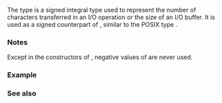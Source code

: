 {{cpp/title|streamsize}}
{{cpp/io/navbar}}
{{ddcl|header=ios|
typedef /*implementation-defined*/ streamsize;
}}

The type {{tt|std::streamsize}} is a signed integral type used to represent the number of characters transferred in an I/O operation or the size of an I/O buffer. It is used as a signed counterpart of {{lc|std::size_t}}, similar to the POSIX type {{tt|ssize_t}}.

===Notes===
Except in the constructors of {{lc|std::strstreambuf}}, negative values of {{tt|std::streamsize}} are never used.

===Example===
{{example
|code=
#include &lt;iostream&gt;
#include &lt;type_traits&gt;

static_assert(std::is_signed_v&lt;std::streamsize&gt;);

int main()
{
    std::cout &lt;&lt; sizeof(std::streamsize) &lt;&lt; '\n';
}
|p=true
|output=
8
}}

===See also===
{{dsc begin}}
{{dsc inc|cpp/io/basic_istream/dsc gcount}}
{{dsc inc|cpp/io/basic_istream/dsc ignore}}
{{dsc inc|cpp/io/basic_istream/dsc read}}
{{dsc inc|cpp/io/basic_ostream/dsc write}}
{{dsc end}}

{{langlinks|de|es|fr|it|ja|pt|ru|zh}}
